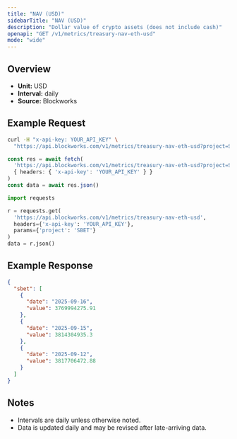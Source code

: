 ```yaml
---
title: "NAV (USD)"
sidebarTitle: "NAV (USD)"
description: "Dollar value of crypto assets (does not include cash)"
openapi: "GET /v1/metrics/treasury-nav-eth-usd"
mode: "wide"
---
```


## Overview

- **Unit:** USD
- **Interval:** daily
- **Source:** Blockworks

## Example Request

<CodeGroup>

```bash cURL
curl -H "x-api-key: YOUR_API_KEY" \
  "https://api.blockworks.com/v1/metrics/treasury-nav-eth-usd?project=SBET"
```

```typescript TypeScript
const res = await fetch(
  'https://api.blockworks.com/v1/metrics/treasury-nav-eth-usd?project=SBET',
  { headers: { 'x-api-key': 'YOUR_API_KEY' } }
)
const data = await res.json()
```

```python Python
import requests

r = requests.get(
  'https://api.blockworks.com/v1/metrics/treasury-nav-eth-usd',
  headers={'x-api-key': 'YOUR_API_KEY'},
  params={'project': 'SBET'}
)
data = r.json()
```

</CodeGroup>

## Example Response

```json
{
  "sbet": [
    {
      "date": "2025-09-16",
      "value": 3769994275.91
    },
    {
      "date": "2025-09-15",
      "value": 3814304935.3
    },
    {
      "date": "2025-09-12",
      "value": 3817706472.88
    }
  ]
}
```

## Notes
- Intervals are daily unless otherwise noted.
- Data is updated daily and may be revised after late-arriving data.